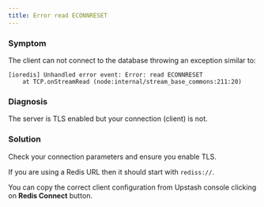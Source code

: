 ```yaml
---
title: Error read ECONNRESET
---
```


### Symptom

The client can not connect to the database throwing an exception similar to:

```
[ioredis] Unhandled error event: Error: read ECONNRESET
    at TCP.onStreamRead (node:internal/stream_base_commons:211:20)
```

### Diagnosis

The server is TLS enabled but your connection (client) is not.

### Solution

Check your connection parameters and ensure you enable TLS.

If you are using a Redis URL then it should start with `rediss://`.

You can copy the correct client configuration from Upstash console clicking on
**Redis Connect** button.

